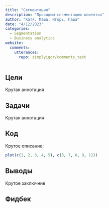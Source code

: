 ```yaml
---
title: "Сегментация"
description: "Проводим сегментацию клиентов"
author: "Катя, Маша, Игорь, Паша"
date: "4/12/2023"
categories:
  - Segmentation
  - Business analytics
website:
  comments: 
    utterances:
      repo: simplyigor/comments_test
---
```


## Цели

Крутая аннотация

## Задачи

Крутая аннотация

## Код 

Крутое описание:

```r
plot(c(1, 2, 3, 4, 5), c(3, 7, 8, 9, 12))
```

## Выводы

Крутое заключние

## Фидбек

<script src="https://giscus.app/client.js"
        data-repo="simplyigor/comments_test"
        data-repo-id="R_kgDOJlj_gw"
        data-category="Announcements"
        data-category-id="DIC_kwDOJlj_g84CWoYN"
        data-mapping="title"
        data-strict="0"
        data-reactions-enabled="1"
        data-emit-metadata="0"
        data-input-position="bottom"
        data-theme="light"
        data-lang="ru"
        crossorigin="anonymous"
        async>
</script>